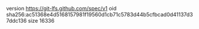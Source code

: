 version https://git-lfs.github.com/spec/v1
oid sha256:ac51368e4d5168157981f19560d1cb71c5783d44b5cfbcad0d41137d37ddc136
size 16336
